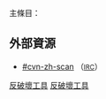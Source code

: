 主條目：{{tsl|en|Wikipedia:Cleaning up vandalism/Tools|Wikipedia:清理破壞/工具}}
{{shortcut|CAT:CVT}}
== 外部資源 ==
* [irc://irc.freenode.net/#cvn-zh-scan #cvn-zh-scan] （<small>[[IRC|IRC]]</small>）

[[Category:维基百科工具|反破壞工具]]
[[Category:維基百科破壞|反破壞工具]]